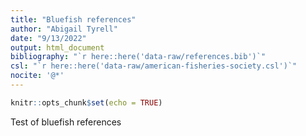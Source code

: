 ```yaml
---
title: "Bluefish references"
author: "Abigail Tyrell"
date: "9/13/2022"
output: html_document
bibliography: "`r here::here('data-raw/references.bib')`"
csl: "`r here::here('data-raw/american-fisheries-society.csl')`"
nocite: '@*'
---
```


```r
knitr::opts_chunk$set(echo = TRUE)
```

Test of bluefish references
